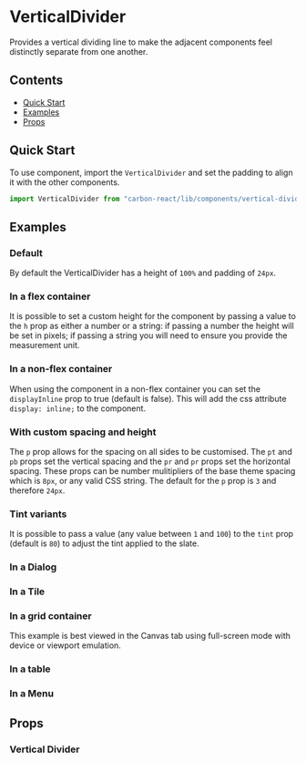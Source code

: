

<Meta title="VerticalDivider" of={VerticalDividerStories} />

# VerticalDivider

Provides a vertical dividing line to make the adjacent components feel distinctly separate from one another.

## Contents

- [Quick Start](#quick-start)
- [Examples](#examples)
- [Props](#props)

## Quick Start

To use component, import the `VerticalDivider` and set the padding to align it with the other components.

```javascript
import VerticalDivider from "carbon-react/lib/components/vertical-divider";
```

## Examples

### Default

By default the VerticalDivider has a height of `100%` and padding of `24px`.

<Canvas of={VerticalDividerStories.Default} />

### In a flex container

It is possible to set a custom height for the component by passing a value to the `h` prop as either a number or a string:
if passing a number the height will be set in pixels; if passing a string you will need to ensure you provide the measurement unit.

<Canvas of={VerticalDividerStories.InAFlexContainer} />

### In a non-flex container

When using the component in a non-flex container you can set the `displayInline` prop to true (default is false). This will
add the css attribute `display: inline;` to the component.

<Canvas of={VerticalDividerStories.InANonFlexContainer} />

### With custom spacing and height

The `p` prop allows for the spacing on all sides to be customised. The `pt` and `pb` props set the vertical spacing and
the `pr` and `pr` props set the horizontal spacing. These props can be number mulitipliers of the base
theme spacing which is `8px`, or any valid CSS string. The default for the `p` prop is `3` and therefore `24px`.

<Canvas of={VerticalDividerStories.WithCustomSpacingHeight} />

### Tint variants

It is possible to pass a value (any value between `1` and `100`) to the `tint` prop (default is `80`) to adjust the tint
applied to the slate.

<Canvas of={VerticalDividerStories.WithCustomTint} />

### In a Dialog

<Canvas of={VerticalDividerStories.InADialog} />

### In a Tile

<Canvas of={VerticalDividerStories.InATile} />

### In a grid container

This example is best viewed in the Canvas tab using full-screen mode with device or viewport emulation.

<Canvas of={VerticalDividerStories.InGridContainer} />

### In a table

<Canvas of={VerticalDividerStories.InATable} />

### In a Menu

<Canvas of={VerticalDividerStories.InAMenu} />

## Props

### Vertical Divider

<ArgTypes of={VerticalDividerStories} />
